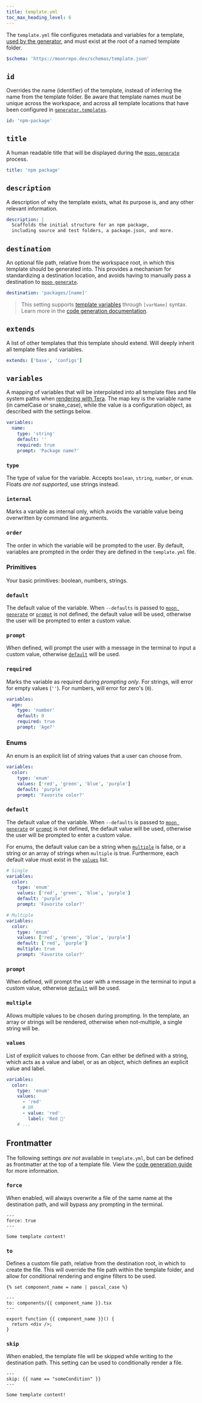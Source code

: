 ```yaml
---
title: template.yml
toc_max_heading_level: 6
---
```



The `template.yml` file configures metadata and variables for a template,
[used by the generator](../guides/codegen), and must exist at the root of a named template folder.

```yaml title="template.yml"
$schema: 'https://moonrepo.dev/schemas/template.json'
```

## `id`<VersionLabel version="1.23.0" />

<HeadingApiLink to="/api/types/interface/TemplateConfig#id" />

Overrides the name (identifier) of the template, instead of inferring the name from the template
folder. Be aware that template names must be unique across the workspace, and across all template
locations that have been configured in [`generator.templates`](./workspace#templates).

```yaml title="template.yml"
id: 'npm-package'
```

## `title`<RequiredLabel />

<HeadingApiLink to="/api/types/interface/TemplateConfig#title" />

A human readable title that will be displayed during the [`moon generate`](../commands/generate)
process.

```yaml title="template.yml"
title: 'npm package'
```

## `description`<RequiredLabel />

<HeadingApiLink to="/api/types/interface/TemplateConfig#description" />

A description of why the template exists, what its purpose is, and any other relevant information.

```yaml title="template.yml"
description: |
  Scaffolds the initial structure for an npm package,
  including source and test folders, a package.json, and more.
```

## `destination`<VersionLabel version="1.19.0" />

<HeadingApiLink to="/api/types/interface/TemplateConfig#destination" />

An optional file path, relative from the workspace root, in which this template should be generated
into. This provides a mechanism for standardizing a destination location, and avoids having to
manually pass a destination to [`moon generate`](../commands/generate).

```yaml title="template.yml"
destination: 'packages/[name]'
```

> This setting supports [template variables](#variables) through `[varName]` syntax. Learn more in
> the [code generation documentation](../guides/codegen#interpolation).

## `extends`<VersionLabel version="1.19.0" />

<HeadingApiLink to="/api/types/interface/TemplateConfig#extends" />

A list of other templates that this template should extend. Will deeply inherit all template files
and variables.

```yaml title="template.yml"
extends: ['base', 'configs']
```

## `variables`

<HeadingApiLink to="/api/types/interface/TemplateConfig#variables" />

A mapping of variables that will be interpolated into all template files and file system paths when
[rendering with Tera](https://tera.netlify.app/docs/#variables). The map key is the variable name
(in camelCase or snake_case), while the value is a configuration object, as described with the
settings below.

```yaml title="template.yml"
variables:
  name:
    type: 'string'
    default: ''
    required: true
    prompt: 'Package name?'
```

### `type`<RequiredLabel />

The type of value for the variable. Accepts `boolean`, `string`, `number`, or `enum`. Floats _are
not supported_, use strings instead.

### `internal`<VersionLabel version="1.23.0" />

<HeadingApiLink to="/api/types/interface/TemplateVariableStringSetting#internal" />

Marks a variable as internal only, which avoids the variable value being overwritten by command line
arguments.

### `order`<VersionLabel version="1.23.0" />

<HeadingApiLink to="/api/types/interface/TemplateVariableStringSetting#order" />

The order in which the variable will be prompted to the user. By default, variables are prompted in
the order they are defined in the `template.yml` file.

### Primitives

Your basic primitives: boolean, numbers, strings.

### `default`<RequiredLabel />

<HeadingApiLink to="/api/types/interface/TemplateVariableStringSetting#default" />

The default value of the variable. When `--defaults` is passed to
[`moon generate`](../commands/generate) or [`prompt`](#prompt) is not defined, the default value
will be used, otherwise the user will be prompted to enter a custom value.

### `prompt`

<HeadingApiLink to="/api/types/interface/TemplateVariableStringSetting#prompt" />

When defined, will prompt the user with a message in the terminal to input a custom value, otherwise
[`default`](#default) will be used.

### `required`

<HeadingApiLink to="/api/types/interface/TemplateVariableStringSetting#required" />

Marks the variable as required during _prompting only_. For strings, will error for empty values
(`''`). For numbers, will error for zero's (`0`).

```yaml title="template.yml"
variables:
  age:
    type: 'number'
    default: 0
    required: true
    prompt: 'Age?'
```

### Enums

An enum is an explicit list of string values that a user can choose from.

```yaml title="template.yml"
variables:
  color:
    type: 'enum'
    values: ['red', 'green', 'blue', 'purple']
    default: 'purple'
    prompt: 'Favorite color?'
```

### `default`

<HeadingApiLink to="/api/types/interface/TemplateVariableConfig#default" />

The default value of the variable. When `--defaults` is passed to
[`moon generate`](../commands/generate) or [`prompt`](#prompt) is not defined, the default value
will be used, otherwise the user will be prompted to enter a custom value.

For enums, the default value can be a string when [`multiple`](#multiple) is false, or a string or
an array of strings when `multiple` is true. Furthermore, each default value must exist in the
[`values`](#values) list.

```yaml title="template.yml"
# Single
variables:
  color:
    type: 'enum'
    values: ['red', 'green', 'blue', 'purple']
    default: 'purple'
    prompt: 'Favorite color?'

# Multiple
variables:
  color:
    type: 'enum'
    values: ['red', 'green', 'blue', 'purple']
    default: ['red', 'purple']
    multiple: true
    prompt: 'Favorite color?'
```

### `prompt`

<HeadingApiLink to="/api/types/interface/TemplateVariableConfig#prompt" />

When defined, will prompt the user with a message in the terminal to input a custom value, otherwise
[`default`](#default) will be used.

### `multiple`

<HeadingApiLink to="/api/types/interface/TemplateEnumVariableConfig#multiple" />

Allows multiple values to be chosen during prompting. In the template, an array or strings will be
rendered, otherwise when not-multiple, a single string will be.

### `values`<RequiredLabel />

<HeadingApiLink to="/api/types/interface/TemplateEnumVariableConfig#values" />

List of explicit values to choose from. Can either be defined with a string, which acts as a value
and label, or as an object, which defines an explicit value and label.

```yaml title="template.yml"
variables:
  color:
    type: 'enum'
    values:
      - 'red'
      # OR
      - value: 'red'
        label: 'Red 🔴'
    # ...
```

## Frontmatter

The following settings _are not_ available in `template.yml`, but can be defined as frontmatter at
the top of a template file. View the [code generation guide](../guides/codegen#frontmatter) for more
information.

### `force`

<HeadingApiLink to="/api/types/interface/TemplateFrontmatterConfig#force" />

When enabled, will always overwrite a file of the same name at the destination path, and will bypass
any prompting in the terminal.

```twig
---
force: true
---

Some template content!
```

### `to`

<HeadingApiLink to="/api/types/interface/TemplateFrontmatterConfig#to" />

Defines a custom file path, relative from the destination root, in which to create the file. This
will override the file path within the template folder, and allow for conditional rendering and
engine filters to be used.

```twig
{% set component_name = name | pascal_case %}

---
to: components/{{ component_name }}.tsx
---

export function {{ component_name }}() {
  return <div />;
}
```

### `skip`

<HeadingApiLink to="/api/types/interface/TemplateFrontmatterConfig#skip" />

When enabled, the template file will be skipped while writing to the destination path. This setting
can be used to conditionally render a file.

```twig
---
skip: {{ name == "someCondition" }}
---

Some template content!
```
